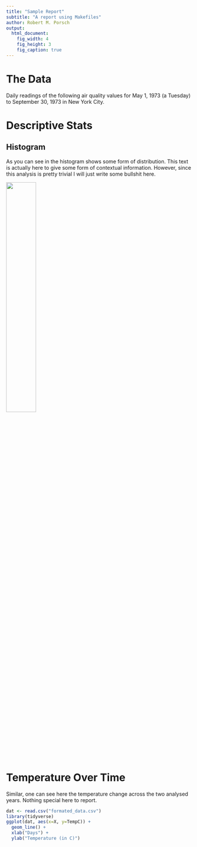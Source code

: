 ```yaml
---
title: "Sample Report"
subtitle: "A report using Makefiles"
author: Robert M. Porsch
output:
  html_document:
    fig_width: 4
    fig_height: 3
    fig_caption: true
---
```


# The Data

Daily readings of the following air quality values for May 1, 1973 (a Tuesday) to September 30, 1973 in New York City.

# Descriptive Stats


## Histogram

As you can see in the histogram shows some form of distribution. 
This text is actually here to give some form of contextual information.
However, since this analysis is pretty trivial I will just write some bullshit here.

![](histogram.png ){ width=40% height=40% }


# Temperature Over Time

Similar, one can see here the temperature change across the two analysed years.
Nothing special here to report.

```r
dat <- read.csv("formated_data.csv")
library(tidyverse)
ggplot(dat, aes(x=X, y=TempC)) +
  geom_line() +
  xlab("Days") +
  ylab("Temperature (in C)")
```


